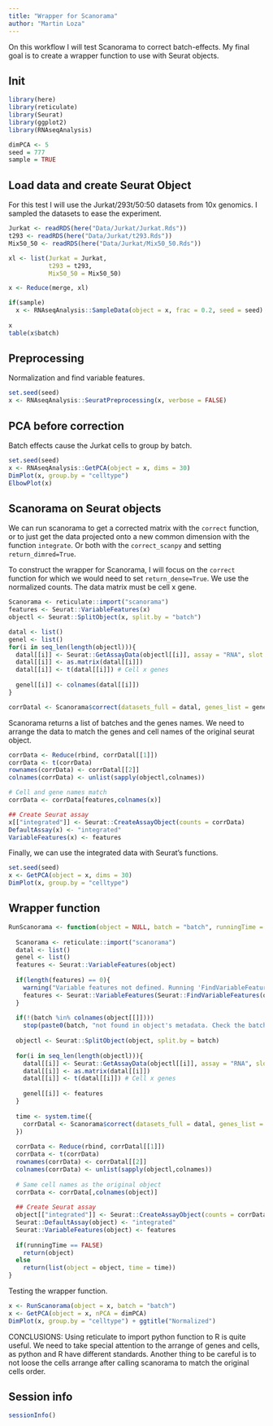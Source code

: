 ```yaml
---
title: "Wrapper for Scanorama"
author: "Martin Loza"
---
```


On this workflow I will test Scanorama to correct batch-effects. My final goal is to create a wrapper function to use with Seurat objects.

## Init

```r
library(here)
library(reticulate)
library(Seurat)
library(ggplot2)
library(RNAseqAnalysis)

dimPCA <- 5
seed = 777
sample = TRUE
```

## Load data and create Seurat Object

For this test I will use the Jurkat/293t/50:50 datasets from 10x genomics. I sampled the datasets to ease the experiment.

```r
Jurkat <- readRDS(here("Data/Jurkat/Jurkat.Rds"))
t293 <- readRDS(here("Data/Jurkat/t293.Rds"))
Mix50_50 <- readRDS(here("Data/Jurkat/Mix50_50.Rds"))

xl <- list(Jurkat = Jurkat,
           t293 = t293,
           Mix50_50 = Mix50_50)

x <- Reduce(merge, xl)

if(sample)
  x <- RNAseqAnalysis::SampleData(object = x, frac = 0.2, seed = seed)
  
x
table(x$batch)
```

## Preprocessing

Normalization and find variable features.

```r
set.seed(seed)
x <- RNAseqAnalysis::SeuratPreprocessing(x, verbose = FALSE)
```

## PCA before correction

Batch effects cause the Jurkat cells to group by batch. 

```r
set.seed(seed)
x <- RNAseqAnalysis::GetPCA(object = x, dims = 30)
DimPlot(x, group.by = "celltype")
ElbowPlot(x)
```
## Scanorama on Seurat objects 

We can run scanorama to get a corrected matrix with the `correct` function, or to just get the data projected onto a new common dimension with the function `integrate`. Or both with the `correct_scanpy` and setting `return_dimred=True`.

To construct the wrapper for Scanorama, I will focus on the `correct` function for which we would need to set `return_dense=True`. We use the normalized counts. The data matrix must be cell x gene. 

```r
Scanorama <- reticulate::import("scanorama")
features <- Seurat::VariableFeatures(x)
objectl <- Seurat::SplitObject(x, split.by = "batch")

datal <- list()
genel <- list()
for(i in seq_len(length(objectl))){
  datal[[i]] <- Seurat::GetAssayData(objectl[[i]], assay = "RNA", slot = "data")[features,] # Normalized counts
  datal[[i]] <- as.matrix(datal[[i]])
  datal[[i]] <- t(datal[[i]]) # Cell x genes
  
  genel[[i]] <- colnames(datal[[i]])
}

corrDatal <- Scanorama$correct(datasets_full = datal, genes_list = genel, return_dense = TRUE)
```
Scanorama returns a list of batches and the genes names. We need to arrange the data to match the genes and cell names of the original seurat object.

```r
corrData <- Reduce(rbind, corrDatal[[1]])
corrData <- t(corrData)
rownames(corrData) <- corrDatal[[2]]
colnames(corrData) <- unlist(sapply(objectl,colnames))

# Cell and gene names match
corrData <- corrData[features,colnames(x)]

## Create Seurat assay
x[["integrated"]] <- Seurat::CreateAssayObject(counts = corrData)
DefaultAssay(x) <- "integrated"
VariableFeatures(x) <- features
```

Finally, we can use the integrated data with Seurat's functions.

```r
set.seed(seed)
x <- GetPCA(object = x, dims = 30)
DimPlot(x, group.by = "celltype")
```
## Wrapper function

```r
RunScanorama <- function(object = NULL, batch = "batch", runningTime = FALSE, verbose = FALSE, ...){
  
  Scanorama <- reticulate::import("scanorama")
  datal <- list()
  genel <- list()
  features <- Seurat::VariableFeatures(object)
  
  if(length(features) == 0){
    warning("Variable features not defined. Running 'FindVariableFeatures' function.", call. = TRUE)
    features <- Seurat::VariableFeatures(Seurat::FindVariableFeatures(object, verbose = verbose))
  }
  
  if(!(batch %in% colnames(object[[]])))
    stop(paste0(batch, "not found in object's metadata. Check the batch labels."))
  
  objectl <- Seurat::SplitObject(object, split.by = batch)
  
  for(i in seq_len(length(objectl))){
    datal[[i]] <- Seurat::GetAssayData(objectl[[i]], assay = "RNA", slot = "data")[features,] # Normalized counts
    datal[[i]] <- as.matrix(datal[[i]])
    datal[[i]] <- t(datal[[i]]) # Cell x genes
    
    genel[[i]] <- features
  }
  
  time <- system.time({
    corrDatal <- Scanorama$correct(datasets_full = datal, genes_list = genel, return_dense = TRUE)
  })
  
  corrData <- Reduce(rbind, corrDatal[[1]])
  corrData <- t(corrData)
  rownames(corrData) <- corrDatal[[2]]
  colnames(corrData) <- unlist(sapply(objectl,colnames))
  
  # Same cell names as the original object
  corrData <- corrData[,colnames(object)]
  
  ## Create Seurat assay
  object[["integrated"]] <- Seurat::CreateAssayObject(counts = corrData)
  Seurat::DefaultAssay(object) <- "integrated"
  Seurat::VariableFeatures(object) <- features
  
  if(runningTime == FALSE)
    return(object)
  else
    return(list(object = object, time = time))
}
```

Testing the wrapper function.

```r
x <- RunScanorama(object = x, batch = "batch")
x <- GetPCA(object = x, nPCA = dimPCA)
DimPlot(x, group.by = "celltype") + ggtitle("Normalized")
```

CONCLUSIONS: Using reticulate to import python function to R is quite useful. We need to take special attention to the arrange of genes and cells, as python and R have different standards. Another thing to be careful is to not loose the cells arrange after calling scanorama to match the original cells order.

## Session info
```r
sessionInfo()
```








